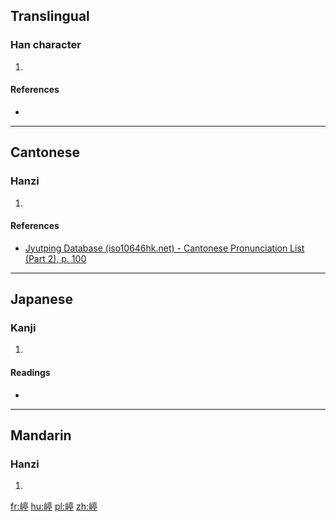 ==Translingual==

===Han character===
{{Han char|rn=46|rad=山|as=09|sn=12|four=2072<sub>1</sub>|canj=山卜口弓 (UYRN)|ids=⿰[[山]][[亭]]}}

# {{defn|Han|sort=山09}}

====References====
* {{Han ref|kx=0316.130|dkj=08276|dj=0616.360|hdz=10788.130|uh=5D49|ud=23881|bh=D8EB|bd=55531}}

----

==Cantonese==

===Hanzi===
{{yue-hanzi|jyut=[[ting4]]|y=ting4}}

# {{defn|lang=yue|sort=山09}}

====References====
* [http://www.iso10646hk.net/jp/document/download.jsp Jyutping Database (iso10646hk.net) - Cantonese Pronunciation List (Part 2), p. 100]

----

==Japanese==

===Kanji===
{{ja-kanji|grade=|rs=山09}}

# {{defn|lang=ja|sort=山09}}

====Readings====
* {{ja-readings|on=[[てい]] (tei), [[ちゃう]] (chau)|kun=}}

----

==Mandarin==

===Hanzi===
{{cmn-hanzi|pin=[[tíng]] ([[ting2]])|wg=t'ing<sup>2</sup>}}

# {{defn|lang=cmn|sort=山09}}

[[fr:嵉]]
[[hu:嵉]]
[[pl:嵉]]
[[zh:嵉]]